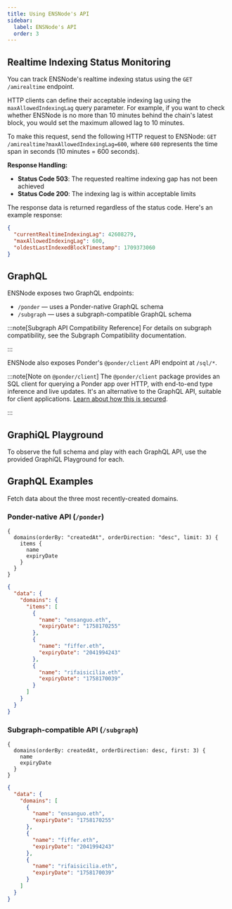 ```yaml
---
title: Using ENSNode's API
sidebar:
  label: ENSNode's API
  order: 3
---
```



## Realtime Indexing Status Monitoring

You can track ENSNode's realtime indexing status using the `GET /amirealtime` endpoint.

HTTP clients can define their acceptable indexing lag using the `maxAllowedIndexingLag` query parameter. For example, if you want to check whether ENSNode is no more than 10 minutes behind the chain's latest block, you would set the maximum allowed lag to 10 minutes.

To make this request, send the following HTTP request to ENSNode: `GET /amirealtime?maxAllowedIndexingLag=600`, where `600` represents the time span in seconds (10 minutes = 600 seconds).

**Response Handling:**

- **Status Code 503**: The requested realtime indexing gap has not been achieved
- **Status Code 200**: The indexing lag is within acceptable limits

The response data is returned regardless of the status code. Here's an example response:

```json
{
  "currentRealtimeIndexingLag": 42608279,
  "maxAllowedIndexingLag": 600,
  "oldestLastIndexedBlockTimestamp": 1709373060
}
```

## GraphQL

ENSNode exposes two GraphQL endpoints:

- `/ponder` — uses a Ponder-native GraphQL schema
- `/subgraph` — uses a subgraph-compatible GraphQL schema

:::note[Subgraph API Compatibility Reference]
For details on subgraph compatibility, see the Subgraph Compatibility documentation.

<LinkCard
  href="/docs/reference/subgraph-compatibility"
  title="Subgraph Compatibility"
/>
:::

ENSNode also exposes Ponder's `@ponder/client` API endpoint at `/sql/*`.

:::note[Note on `@ponder/client`]
The `@ponder/client` package provides an SQL client for querying a Ponder app over HTTP, with end-to-end type inference and live updates. It's an alternative to the GraphQL API, suitable for client applications. [Learn about how this is secured](https://ponder.sh/docs/query/client#security).

<LinkCard
  href="https://ponder.sh/docs/query/client"
  title="@ponder/client Documentation"
  target="_blank"
/>
:::

## GraphiQL Playground

To observe the full schema and play with each GraphQL API, use the provided GraphiQL Playground for each.

<LinkCard
  href="https://api.alpha.ensnode.io/ponder"
  title="Ponder-native GraphiQL Playground"
/>

<LinkCard
  href="https://api.alpha.ensnode.io/subgraph"
  title="Subgraph-compatible GraphiQL Playground"
/>

## GraphQL Examples

Fetch data about the three most recently-created domains.

### Ponder-native API (`/ponder`)

```gql
{
  domains(orderBy: "createdAt", orderDirection: "desc", limit: 3) {
    items {
      name
      expiryDate
    }
  }
}
```

```json
{
  "data": {
    "domains": {
      "items": [
        {
          "name": "ensanguo.eth",
          "expiryDate": "1758170255"
        },
        {
          "name": "fiffer.eth",
          "expiryDate": "2041994243"
        },
        {
          "name": "rifaisicilia.eth",
          "expiryDate": "1758170039"
        }
      ]
    }
  }
}
```

### Subgraph-compatible API (`/subgraph`)

```gql
{
  domains(orderBy: createdAt, orderDirection: desc, first: 3) {
    name
    expiryDate
  }
}
```

```json
{
  "data": {
    "domains": [
      {
        "name": "ensanguo.eth",
        "expiryDate": "1758170255"
      },
      {
        "name": "fiffer.eth",
        "expiryDate": "2041994243"
      },
      {
        "name": "rifaisicilia.eth",
        "expiryDate": "1758170039"
      }
    ]
  }
}
```
